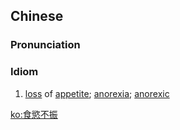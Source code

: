 {{also|食欲不振}}
==Chinese==
{{zh-forms|s=食欲不振|type=22}}

===Pronunciation===
{{zh-pron
|m=shíyù不zhèn
|c=sik6 juk6 bat1 zan3
|cat=id
}}

===Idiom===
{{zh-idiom}}

# [[loss]] of [[appetite]]; [[anorexia]]; [[anorexic]]

[[ko:食慾不振]]